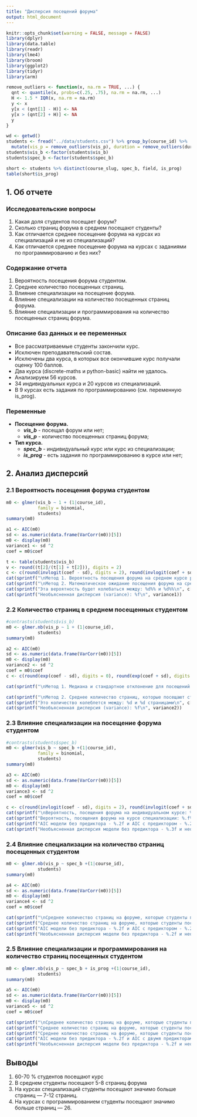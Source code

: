 ```yaml
---
title: "Дисперсия посещений форума"
output: html_document
---
```


```r
knitr::opts_chunk$set(warning = FALSE, message = FALSE)
library(dplyr)
library(data.table)
library(readr)
library(lme4)
library(broom)
library(ggplot2)
library(tidyr)
library(arm)

remove_outliers <- function(x, na.rm = TRUE, ...) {
  qnt <- quantile(x, probs=c(.25, .75), na.rm = na.rm, ...)
  H <- 1.5 * IQR(x, na.rm = na.rm)
  y <- x
  y[x < (qnt[1] - H)] <- NA
  y[x > (qnt[2] + H)] <- NA
  y
}

```

```r
wd <- getwd()
students <- fread("../data/students.csv") %>% group_by(course_id) %>%
  mutate(vis_p = remove_outliers(vis_p), duration = remove_outliers(duration))  %>% filter(duration < 750)
students$vis_b <-factor(students$vis_b)
students$spec_b <-factor(students$spec_b)

short <- students %>% distinct(course_slug, spec_b, field, is_prog)
table(short$is_prog)
```


## 1. Об отчете

### Исследовательские вопросы

  1. Какая доля студентов посещает форум?
  2. Сколько страниц форума в среднем посещают студенты?
  3. Как отличается среднее посещение форума на курсах из специализаций и не из специализаций?
  4. Как отличается среднее посещение форума на курсах с заданиями по программированию и без них?

### Содержание отчета
 
  1. Вероятность посещения форума студентом.
  2. Среднее количество посещенных страниц.
  3. Влияние специализации на посещение форума.
  4. Влияние специализации на количество посещенных страниц форума.
  5. Влияние специализации и программирования на количество посещенных страниц форума.

### Описание баз данных и ее переменных

- Все рассматриваемые студенты закончили курс.
- Исключен преподавательский состав.
- Исключены два курса, в которых все окончившие курс получали оценку 100 баллов.
- Два курса (discrete-maths и python-basic) найти не удалось.
- Анализируем 56 курсов.
- 34 индивидуальных курса и 20 курсов из специализаций.
- В 9 курсах есть задания по программированию (см. переменную is_prog).

### Переменные

- **Посещение форума.**
  - ***vis_b*** - посещал форум или нет;
  - ***vis_p*** - количество посещенных страниц форума;
- **Тип курса.**     
  - ***spec_b*** - индивидуальный курс или курс из специализации;
  - ***is_prog*** - есть задания по программированию в курсе или нет;


## 2. Анализ дисперсий

### 2.1 Вероятность посещения форума студентом


```r
m0 <- glmer(vis_b ~ 1 + (1|course_id),
            family = binomial,
            students)
summary(m0)
```

```r
a1 <- AIC(m0)
sd <- as.numeric(data.frame(VarCorr(m0))[5])
m0 <- display(m0)
variance1 <- sd ^2
coef = m0$coef

```


```r

t <- table(students$vis_b)
v <- round((t[2]/(t[1] + t[2])), digits = 2)
c <- c(round(invlogit(coef - sd), digits = 2), round(invlogit(coef + sd), digits = 2))
cat(sprintf("\nМетод 1. Вероятность посещения форума на среднем курсе равно %d%%\n", v *100))
cat(sprintf("\nМетод 2. Математическое ожидание посещения форума на среднем курсе равно %.f%%\n", round(invlogit(coef), digits = 2) *100))
cat(sprintf("Эта вероятность будет колебаться между: %d%% и %d%%\n", c[1] *100, c[2] *100))
cat(sprintf("Необъясненная дисперсия (variance): %f\n", variance1))
```

### 2.2 Количество страниц в среднем посещенных студентом


```r
#contrasts(students$vis_b)
m0 <- glmer.nb(vis_p ~ 1 + (1|course_id),
            students)
summary(m0)


```

```r
a2 <- AIC(m0)
sd <- as.numeric(data.frame(VarCorr(m0))[5])
m0 <- display(m0)
variance2 <- sd ^2
coef = m0$coef
c <- c(round(exp(coef - sd), digits = 0), round(exp(coef + sd), digits = 0))
```

```r
cat(sprintf("\nМетод 1. Медиана и стандартное отклонение для посещений страниц: %d и %d\n", round(median(students$vis_p, na.rm = TRUE), digit = 0), round(sd(students$vis_p, na.rm = TRUE), digit = 0)))

cat(sprintf("\nМетод 2. Среднее количество страниц, которые посещают студенты на форуме среднего курса: %d\n", round(exp(coef), digit = 0)))
cat(sprintf("Это количество колеблется между: %d и %d страницами\n", c[1], c[2]))
cat(sprintf("Необъясненная дисперсия (variance): %f\n", variance2))
```

### 2.3 Влияние специализации на посещение форума студентом


```r
#contrasts(students$spec_b)
m0 <- glmer(vis_b ~ spec_b +(1|course_id),
            family = binomial,
            students)
summary(m0)

```


```r
a3 <- AIC(m0)
sd <- as.numeric(data.frame(VarCorr(m0))[5])
m0 <- display(m0)
variance3 <- sd ^2
coef = m0$coef
```


```r

c <- c(round(invlogit(coef - sd), digits = 2), round(invlogit(coef + sd), digits = 2))
cat(sprintf("\nВероятность, посещения форума на индивидуальном курсе: %.f%%\n", round(invlogit(coef[1]), digit = 2)*100))
cat(sprintf("Вероятность, посещения форума на курсе специализации: %.f%%\n", round(invlogit(coef[1] + coef[2]), digits = 2)*100))
cat(sprintf("AIC модели без предиктора - %.2f и AIC с предиктором - %.2f\n", a1, a3))
cat(sprintf("Необъясненная дисперсия модели без предиктора - %.3f и необъясненная дисперсия с предиктором - %.3f\n", variance1, variance3))
```

### 2.4 Влияние специализации на количество страниц посещенных студентом


```r

m0 <- glmer.nb(vis_p ~ spec_b +(1|course_id),
            students)
summary(m0)
```


```r
a4 <- AIC(m0)
sd <- as.numeric(data.frame(VarCorr(m0))[5])
m0 <- display(m0)
variance4 <- sd ^2
coef = m0$coef
```

```r

cat(sprintf("\nСреднее количество страниц на форуме, которые студенты посещают на индивидуальном курсе: %d\n", round(exp(coef[1]), digit = 0)))
cat(sprintf("Среднее количество страниц на форуме, которые студенты посещают на курсе из специализации: %d \n", round(exp(coef[1] +coef[2]), digit = 0)))
cat(sprintf("AIC модели без предиктора - %.2f и AIC с предиктором - %.2f\n", a2, a4))
cat(sprintf("Необъясненная дисперсия модели без предиктора - %.2f и необъясненная дисперсия с предиктором - %.2f\n", variance2, variance4))
```

### 2.5 Влияние специализации и программирования на количество страниц посещенных студентом


```r

m0 <- glmer.nb(vis_p ~ spec_b + is_prog +(1|course_id),
            students)
summary(m0)
```
```r
a5 <- AIC(m0)
sd <- as.numeric(data.frame(VarCorr(m0))[5])
m0 <- display(m0)
variance5 <- sd ^2
coef = m0$coef
```

```r

cat(sprintf("\nСреднее количество страниц на форуме, которые студенты посещают на индивидуальном курсе: %d\n", round(exp(coef[1]), digit = 0)))
cat(sprintf("Среднее количество страниц на форуме, которые студенты посещают на курсе из специализации: %d \n", round(exp(coef[1] +coef[2]), digit = 0)))
cat(sprintf("Среднее количество страниц на форуме, которые студенты посещают на курсе с программированием: %d \n", round(exp(coef[1] +coef[3]), digit = 0)))
cat(sprintf("AIC модели без предиктора - %.2f и AIC с двумя предикторами - %.2f\n", a2, a5))
cat(sprintf("Необъясненная дисперсия модели без предиктора - %.2f и необъясненная дисперсия с предикторами - %.2f\n", variance2, variance5))
```

## Выводы

  1. 60-70 % студентов посещают курс
  2. В среднем студенты посещают 5-8 страниц форума
  3. На курсах специализаций студенты посещают значимо больше страниц — 7-12 страниц.
  4. На курсах с программированием студенты посещают значимо больше страниц —  26.

